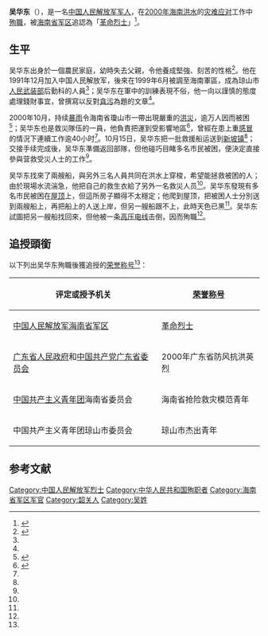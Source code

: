 {{Infobox military person
|name = 吴华东
|born = 1974年6月
|died = {{death date and age|2000|10|15|1974|6}}
|image = 吴华东.jpg
|placeofbirth = {{CHN}}[[廣東省|廣東省]][[韶关市|韶关市]]
|placeofdeath = {{CHN}}[[海南省|海南省]][[琼山市|琼山市]]
|allegiance = {{PRC}}<br>{{CPC}}
|branch= {{PLA}}
|unit = [[海南省军区|海南省军区]]<br />（1999年6月－2000年10月）
|rank = 副连职
}}

'''吴华东'''（{{bd|1974年|6月|2000年|10月15日}}），是一名[[中国人民解放军|中国人民解放军]][[军人|军人]]，在[[2000年海南洪水|2000年海南洪水]]的[[灾难应对|灾难应对]]工作中[[殉職|殉職]]，被[[海南省军区|海南省军区]]追認為「[[革命烈士|革命烈士]]」<ref name=Army>{{cite book |title=韶关革命人物 |publisher=韶關市史志辦公室 |url=http://fkx.gd-info.gov.cn/books/dtree/showSJBookContent.jsp?bookId=18868&partId=267 |archiveurl=https://web.archive.org/web/20150715110506/http://fkx.gd-info.gov.cn/books/dtree/showSJBookContent.jsp?bookId=18868&partId=267 |archivedate=2015-07-15 |deadurl=yes |chapter=吴华东 |access-date=2015-07-15 }}</ref>。

== 生平 ==
吴华东出身於一個農民家庭，幼時失去父親，令他養成堅強、刻苦的性格<ref name=Youth>{{cite web|title=防风抗洪英烈——吴华|url=http://www.hnszw.org.cn/web/news/?Class=6111&Deep=6|website=海南史志网|accessdate=2015-07-15|archiveurl=https://web.archive.org/web/20150715123212/http://www.hnszw.org.cn/web/news/?Class=6111&Deep=6|archivedate=2015-07-15|deadurl=yes}}</ref>。他在1991年12月加入中国人民解放军，後來在1999年6月被調至海南軍區，成為琼山市[[人民武装部|人民武装部]]后勤科的人員<ref name=Army />；吴华东在軍中的訓練表現不俗，他一向以謹慎的態度處理錢財事宜，曾撰寫以反對[[貪污|貪污]]為題的文章<ref name=Youth />。

2000年10月，持续[[暴雨|暴雨]]令海南省瓊山市一帶出現嚴重的[[洪災|洪災]]，逾万人因而被困<ref name=Death>{{cite news |author1=柳昌林 |author2=金敏 |title=海南抗洪英雄吴华东被授予多种荣誉称号 |url=http://unn.people.com.cn/GB/channel20/45/462/200010/26/3614.html |accessdate=2015-07-15 |agency=新华网 |date=2000-10-26 |archiveurl=https://web.archive.org/web/20150715134349/http://unn.people.com.cn/GB/channel20/45/462/200010/26/3614.html |archivedate=2015-07-15 |deadurl=no }}</ref>；吴华东也是救災隊伍的一員，他負責把{{link-en|救援船|Rescue craft}}運到受影響地區<ref name=Work>{{cite news|date=2000-10-27|author1=李傳華|author2=彭澤成|title=海南軍區追記吳華東一等功|url=http://www.peopledaily.edu.cn/BIG5/paper49/1784/288229.html|accessdate=2015-07-15|agency=人民日報|archiveurl=https://web.archive.org/web/20150715140022/http://www.peopledaily.edu.cn/BIG5/paper49/1784/288229.html|archivedate=2015-07-15|deadurl=yes}}</ref>，曾經在患上重[[感冒|感冒]]的情況下連續工作逾40小时<ref name=Death/>。10月15日，吴华东把一批救援船运送到[[新坡鎮_(海口市)|新坡镇]]<ref name=Death/>；交接手续完成後，吴华东準備返回部隊，但他碰巧目睹多名市民被困，便決定直接參與营救受災人士的工作<ref name=Work/>。

吴华东找來了兩艘船，與另外三名人員共同在洪水上穿梭，希望能拯救被困的人；由於現場水流湍急，他把自己的救生衣給了另外一名救災人员<ref name=Death/>。吴华东發現有多名市民被困在[[屋顶|屋顶]]上，但這所房子顯得不太穩定；他爬到屋顶，把被困人士分別送到兩艘船上，再把船上的人送上岸，但另一艘船跟不上，此時天色已黑<ref name=Death/>。吴华东試圖把另一艘船找回來，但他被一条[[高压电线|高压电线]]击倒，因而殉職<ref name=Death/>。

== 追授頭銜 ==
以下列出吴华东殉職後獲追授的[[荣誉称号|荣誉称号]]<ref name="Youth" />：

{| class="wikitable"
|-
! 评定或授予机关 !! [[荣誉称号_(中华人民共和国)|荣誉称号]]
|-
| [[中国人民解放军海南省军区|中国人民解放军海南省军区]] || [[烈士_(中华人民共和国)|革命烈士]]
|-
| [[广东省人民政府|广东省人民政府]]和[[中国共产党广东省委员会|中国共产党广东省委员会]] || 2000年广东省防风抗洪英烈
|-
| [[中国共产主义青年团|中国共产主义青年团]]海南省委员会 || 海南省抢险救灾模范青年
|-
| 中国共产主义青年团琼山市委员会 || 琼山市杰出青年
|}

== 参考文献 ==
{{Reflist|2}}

[[Category:中国人民解放军烈士|Category:中国人民解放军烈士]]
[[Category:中华人民共和国殉职者|Category:中华人民共和国殉职者]]
[[Category:海南省军区军官|Category:海南省军区军官]]
[[Category:韶关人|Category:韶关人]]
[[Category:吴姓|Category:吴姓]]